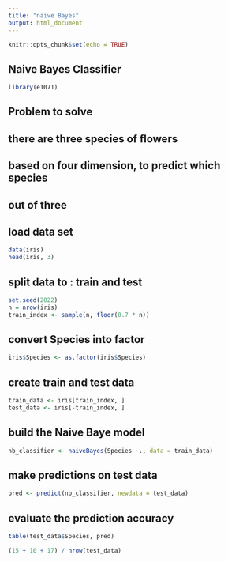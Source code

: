---
title: "naive Bayes"
output: html_document
---

```{r setup, include=FALSE}
knitr::opts_chunk$set(echo = TRUE)
```

## Naive Bayes Classifier
```{r}
library(e1071)
```
## Problem to solve
## there are three species of flowers

## based on four dimension, to predict which species
## out of three

## load data set
```{r}
data(iris)
head(iris, 3)
```

## split data to : train and test
```{r}
set.seed(2022)
n = nrow(iris)
train_index <- sample(n, floor(0.7 * n))
```
## convert Species into factor

```{r}
iris$Species <- as.factor(iris$Species)
```

## create train and test data
```{r}
train_data <- iris[train_index, ]
test_data <- iris[-train_index, ]
```

## build the Naive Baye model
```{r}
nb_classifier <- naiveBayes(Species ~., data = train_data)
```

## make predictions on test data
```{r}
pred <- predict(nb_classifier, newdata = test_data)
```

## evaluate the prediction accuracy
```{r}
table(test_data$Species, pred)
```

```{r}
(15 + 10 + 17) / nrow(test_data)
```


